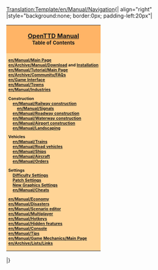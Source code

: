<noinclude>[[Translation:Template/en/Manual/Navigation]]</noinclude>{| align="right"
|style="background:none; border:0px; padding-left:20px"|
{| style="width: 150px;"|
| style="font-size: 12pt; background: #ffb466;"|
<center><b>[[en/Manual/Main Page|OpenTTD Manual]]<br>
<font size=2>Table of Contents</font></b></center>
|-
| style="font-size: 8pt; background: #ffd496;" |
<b>[[en/Manual/Main Page]]<br>
[[en/Archive/Manual/Download]] and [[en/Archive/Manual/Installation FAQ|Installation]]<br>
[[en/Manual/Tutorial/Main Page]]<br>
[[en/Archive/Community/FAQ]]s<br>
[[en/Game Interface]]<br>
[[en/Manual/Towns]]<br>
[[en/Manual/Industries]]

Construction<br>
&nbsp; &nbsp; [[en/Manual/Railway construction]]<br>
&nbsp; &nbsp; &nbsp; &nbsp; [[en/Manual/Signals]]<br>
&nbsp; &nbsp; [[en/Manual/Roadway construction]]<br>
&nbsp; &nbsp; [[en/Manual/Waterway construction]]<br>
&nbsp; &nbsp; [[en/Manual/Airport construction]]<br>
&nbsp; &nbsp; [[en/Manual/Landscaping]]

Vehicles<br>
&nbsp; &nbsp; [[en/Manual/Trains]]<br>
&nbsp; &nbsp; [[en/Manual/Road vehicles]]<br>
&nbsp; &nbsp; [[en/Manual/Ships]]<br>
&nbsp; &nbsp; [[en/Manual/Aircraft]]<br>
&nbsp; &nbsp; [[en/Manual/Orders]]

Settings<br>
&nbsp; &nbsp; [[en/Archive/Manual/Settings/Difficulty|Difficulty Settings]]<br>
&nbsp; &nbsp; [[en/Community/Patches/Patches|Patch Settings]]<br>
&nbsp; &nbsp; [[en/Manual/NewGRF|New Graphics Settings]]<br>
&nbsp; &nbsp; [[en/Manual/Cheats]]

[[en/Manual/Economy]]<br>
[[en/Manual/Disasters]]<br>
[[en/Manual/Scenario editor]]<br>
[[en/Manual/Multiplayer]]<br>
[[en/Manual/Hotkeys]]<br>
[[en/Manual/Hidden features]]<br>
[[en/Manual/Console]]<br>
[[en/Manual/Tips]]<br>
[[en/Manual/Game Mechanics/Main Page]]<br>
[[en/Archive/Lists/Links]]</b>
|}
|}